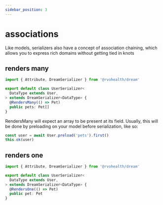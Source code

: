```yaml
---
sidebar_position: 3
---
```


# associations

Like models, serializers also have a concept of association chaining, which allows you to express rich domains without getting tied in knots

## renders many

```ts
import { Attribute, DreamSerializer } from '@rvohealth/dream'

export default class UserSerializer<
  DataType extends User,
> extends DreamSerializer<DataType> {
  @RendersMany(() => Pet)
  public pets: Pet[]
}
```

RendersMany will expect an array to be present at its field. Usually, this will be done by preloading on your model before serialization, like so:

```ts
const user = await User.preload('pets').first()
this.ok(user)
```

## renders one

```ts
import { Attribute, DreamSerializer } from '@rvohealth/dream'

export default class UserSerializer<
  DataType extends User,
> extends DreamSerializer<DataType> {
  @RendersOne(() => Pet)
  public pet: Pet
}
```
